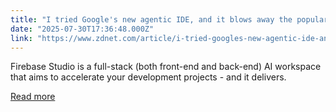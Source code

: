 ```yaml
---
title: "I tried Google's new agentic IDE, and it blows away the popular VS Code - here's how"
date: "2025-07-30T17:36:48.000Z"
link: "https://www.zdnet.com/article/i-tried-googles-new-agentic-ide-and-it-blows-away-the-popular-vs-code-heres-how/"
---
```


Firebase Studio is a full-stack (both front-end and back-end) AI workspace that aims to accelerate your development projects - and it delivers.

[Read more](https://www.zdnet.com/article/i-tried-googles-new-agentic-ide-and-it-blows-away-the-popular-vs-code-heres-how/)
